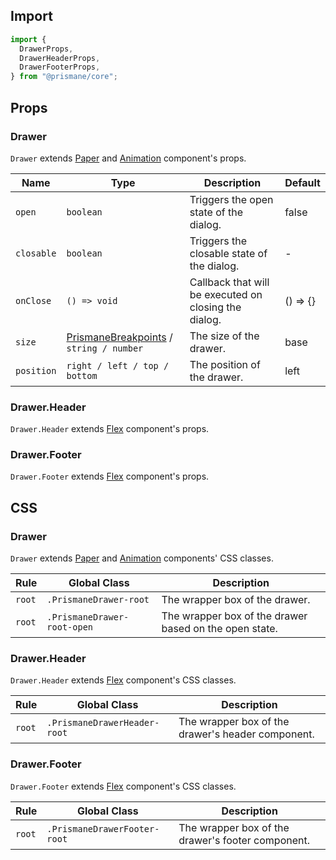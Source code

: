 ## Import

```js
import {
  DrawerProps,
  DrawerHeaderProps,
  DrawerFooterProps,
} from "@prismane/core";
```

## Props

### Drawer

`Drawer` extends [Paper](/docs/components-api/paper-api) and [Animation](/docs/components-api/animation-api) component's props.

| Name       | Type                                                                                   | Description                                           | Default  |
| ---------- | -------------------------------------------------------------------------------------- | ----------------------------------------------------- | -------- |
| `open`     | `boolean`                                                                              | Triggers the open state of the dialog.                | false    |
| `closable` | `boolean`                                                                              | Triggers the closable state of the dialog.            | -        |
| `onClose`  | `() => void`                                                                           | Callback that will be executed on closing the dialog. | () => {} |
| `size`     | [PrismaneBreakpoints](/docs/getting-started/overview#global-types) / `string / number` | The size of the drawer.                               | base     |
| `position` | `right / left / top / bottom`                                                          | The position of the drawer.                           | left     |

### Drawer.Header

`Drawer.Header` extends [Flex](/docs/components-api/flex-api) component's props.

### Drawer.Footer

`Drawer.Footer` extends [Flex](/docs/components-api/flex-api) component's props.

## CSS

### Drawer

`Drawer` extends [Paper](/docs/components-api/paper-api) and [Animation](/docs/components-api/animation-api) components' CSS classes.

| Rule   | Global Class                | Description                                            |
| ------ | --------------------------- | ------------------------------------------------------ |
| `root` | `.PrismaneDrawer-root`      | The wrapper box of the drawer.                         |
| `root` | `.PrismaneDrawer-root-open` | The wrapper box of the drawer based on the open state. |

### Drawer.Header

`Drawer.Header` extends [Flex](/docs/components-api/flex-api) component's CSS classes.

| Rule   | Global Class                 | Description                                       |
| ------ | ---------------------------- | ------------------------------------------------- |
| `root` | `.PrismaneDrawerHeader-root` | The wrapper box of the drawer's header component. |

### Drawer.Footer

`Drawer.Footer` extends [Flex](/docs/components-api/flex-api) component's CSS classes.

| Rule   | Global Class                 | Description                                       |
| ------ | ---------------------------- | ------------------------------------------------- |
| `root` | `.PrismaneDrawerFooter-root` | The wrapper box of the drawer's footer component. |
